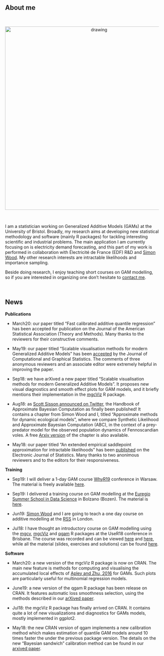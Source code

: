 
<br>

## About me

<br>

<center>
<img src="me_serious.jpg" alt="drawing" style="width:600px;"/> 
</center>

<br>

I am a statistician working on Generalized Additive Models (GAMs) at the University of Bristol. Broadly, my research aims at developing new statistical methodology and software (mainly R packages) for tackling interesting scientific and industrial problems. The main application I am currently focusing on is electricity demand forecasting, and this part of my work is performed in collaboration with Électricité de France (EDF) R&D and [Simon Wood](https://people.maths.bris.ac.uk/~sw15190/). My other research interests are intractable likelihoods and importance sampling. 

Beside doing research, I enjoy teaching short courses on GAM modelling, so if you are interested in organizing one don't hesitate to [contact me](mailto:matteo.fasiolo@gmail.com).

<br>


## News

**Publications**

  - March20: our paper titled "Fast calibrated additive quantile regression" has been accepted for publication on the Journal of the American Statistical Association (Theory and Methods). Many thanks to the reviewers for their constructive comments.

  - May19: our paper titled "Scalable visualisation methods for modern Generalized Additive Models" has been [accepted](https://www.tandfonline.com/doi/full/10.1080/10618600.2019.1629942) by the Journal of Computational and Graphical Statistics. The comments of three anonymous reviewers and an associate editor were extremely helpful in improving the paper.

  - Sep18: we have arXived a new paper titled "Scalable visualisation methods for modern Generalized Additive Models". It proposes new visual diagnostics and smooth effect plots for GAM models, and it briefly mentions their implementation in the [mgcViz](https://mfasiolo.github.io/mgcViz/index.html) R package.

  - Aug18: as [Scott Sisson announced on Twitter](https://twitter.com/ABC_Research/status/1032218764719214592), the Handbook of Approximate Bayesian Computation as finally been published! It contains a chapter from Simon Wood and I, titled "Approximate methods for dynamic ecological models", where we compare Synthetic Likelihood and Approximate Bayesian Computation (ABC), in the context of a prey-predator model for the observed population dynamics of Fennoscandian voles. A free [Arxiv version](https://arxiv.org/abs/1511.02644) of the chapter is also available.
  
  - May18: our paper titled "An extended empirical saddlepoint approximation for intractable likelihoods" has been [published](https://projecteuclid.org/euclid.ejs/1527300140) on the Electronic Journal of Statistics. Many thanks to two anonimous reviewers and to the editors for their responsiveness.   

**Training**  

  - Sep19: I will deliver a 1-day GAM course [WhyR19](http://whyr.pl/2019/) conference in Warsaw. The material is freely available [here](https://github.com/mfasiolo/workshop_WARSAW19).  

  - Sep19: I delivered a training course on GAM modelling at the [Euregio Summer School in Data Science](https://dsrschools19.events.unibz.it/program/) in Bolzano (Bozen). The material is [here](https://github.com/mfasiolo/workshop_BOZEN19).  

  - Jun19: [Simon Wood](https://people.maths.bris.ac.uk/~sw15190/) and I are going to teach a one day course on additive modelling at the [RSS](https://www.rss.org.uk/RSS/Training/Public_courses/RSS/pro_dev/RSS_training_courses_sub/public_training.aspx?hkey=80752d6b-205c-4865-8068-ab827079ced2) in London.  

  - Jul18: I have thought an introductory course on GAM modelling using the [mgcv](https://cran.r-project.org/web/packages/mgcv/index.html), [mgcViz](https://mfasiolo.github.io/mgcViz/index.html) and [qgam](http://mfasiolo.github.io/qgam/) R packages at the UseR18 conference in Brisbane. The course was recorded and can be viewed [here](https://www.youtube.com/watch?v=a6sTwkQGt3E&t=50s) and [here](https://www.youtube.com/watch?v=44UUBuF9RFM), while all the material (slides, exercises and solutions) can be found [here](https://github.com/mfasiolo/workshop_UseR18).  

**Software**

  - March20: a new version of the mgcViz R package is now on CRAN. The main new feature is methods for
    computing and visualising the accumulated local effects of [Apley and Zhu, 2016](https://arxiv.org/abs/1612.08468) for GAMs. Such plots are particularly useful for multinomial regression models. 

  - June19: a new version of the qgam R package has been release on CRAN. It features automatic loss smoothness selection, using the methods described in our [arXived paper](https://arxiv.org/abs/1707.03307).

  - Jul18: the mgcViz R package has finally arrived on CRAN. It contains quite a lot of new visualizations and diagnostics for GAMs models, mostly implemented in ggplot2. 
  
  - May18: the new CRAN version of qgam implements a new calibration method which makes estimation of quantile GAM models around 10 times faster the under the previous package version. The details on the new "Bayesian sandwich" calibration method can be found in our [arxived paper](https://arxiv.org/abs/1707.03307).
